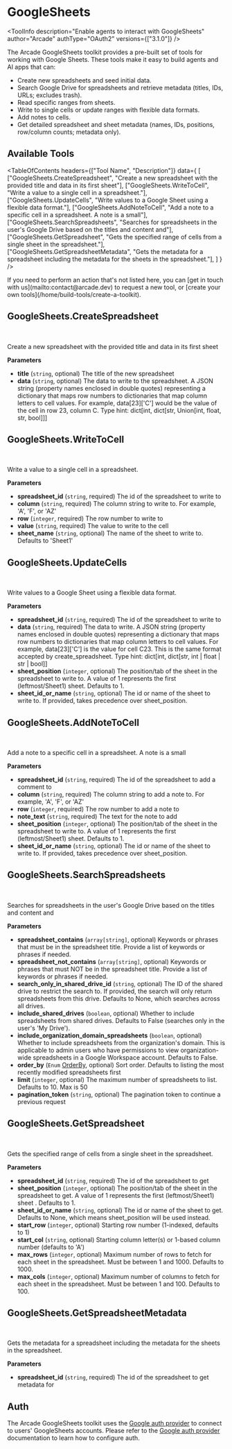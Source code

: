 # GoogleSheets


<ToolInfo
  description="Enable agents to interact with GoogleSheets"
  author="Arcade"
  authType="OAuth2"
  versions={["3.1.0"]}
/>

<Badges repo="arcadeai/arcade_google_sheets" />

The Arcade GoogleSheets toolkit provides a pre-built set of tools for working with Google Sheets. These tools make it easy to build agents and AI apps that can:

- Create new spreadsheets and seed initial data.
- Search Google Drive for spreadsheets and retrieve metadata (titles, IDs, URLs; excludes trash).
- Read specific ranges from sheets.
- Write to single cells or update ranges with flexible data formats.
- Add notes to cells.
- Get detailed spreadsheet and sheet metadata (names, IDs, positions, row/column counts; metadata only).

## Available Tools

<TableOfContents
  headers={["Tool Name", "Description"]}
  data={
    [
      ["GoogleSheets.CreateSpreadsheet", "Create a new spreadsheet with the provided title and data in its first sheet"],
      ["GoogleSheets.WriteToCell", "Write a value to a single cell in a spreadsheet."],
      ["GoogleSheets.UpdateCells", "Write values to a Google Sheet using a flexible data format."],
      ["GoogleSheets.AddNoteToCell", "Add a note to a specific cell in a spreadsheet. A note is a small"],
      ["GoogleSheets.SearchSpreadsheets", "Searches for spreadsheets in the user's Google Drive based on the titles and content and"],
      ["GoogleSheets.GetSpreadsheet", "Gets the specified range of cells from a single sheet in the spreadsheet."],
      ["GoogleSheets.GetSpreadsheetMetadata", "Gets the metadata for a spreadsheet including the metadata for the sheets in the spreadsheet."],
    ]
  }
/>

<Tip>
  If you need to perform an action that's not listed here, you can [get in touch
  with us](mailto:contact@arcade.dev) to request a new tool, or [create your
  own tools](/home/build-tools/create-a-toolkit).
</Tip>

## GoogleSheets.CreateSpreadsheet

<br />
<TabbedCodeBlock
  tabs={[
    {
      label: "Call the Tool Directly",
      content: {
        Python: ["/examples/integrations/toolkits/google_sheets/create_spreadsheet_example_call_tool.py"],
        JavaScript: ["/examples/integrations/toolkits/google_sheets/create_spreadsheet_example_call_tool.js"],
      },
    },
  ]}
/>

Create a new spreadsheet with the provided title and data in its first sheet

**Parameters**

- **title** (`string`, optional) The title of the new spreadsheet
- **data** (`string`, optional) The data to write to the spreadsheet. A JSON string (property names enclosed in double quotes) representing a dictionary that maps row numbers to dictionaries that map column letters to cell values. For example, data[23]['C'] would be the value of the cell in row 23, column C. Type hint: dict[int, dict[str, Union[int, float, str, bool]]]


## GoogleSheets.WriteToCell

<br />
<TabbedCodeBlock
  tabs={[
    {
      label: "Call the Tool Directly",
      content: {
        Python: ["/examples/integrations/toolkits/google_sheets/write_to_cell_example_call_tool.py"],
        JavaScript: ["/examples/integrations/toolkits/google_sheets/write_to_cell_example_call_tool.js"],
      },
    },
  ]}
/>

Write a value to a single cell in a spreadsheet.

**Parameters**

- **spreadsheet_id** (`string`, required) The id of the spreadsheet to write to
- **column** (`string`, required) The column string to write to. For example, 'A', 'F', or 'AZ'
- **row** (`integer`, required) The row number to write to
- **value** (`string`, required) The value to write to the cell
- **sheet_name** (`string`, optional) The name of the sheet to write to. Defaults to 'Sheet1'


## GoogleSheets.UpdateCells

<br />
<TabbedCodeBlock
  tabs={[
    {
      label: "Call the Tool Directly",
      content: {
        Python: ["/examples/integrations/toolkits/google_sheets/update_cells_example_call_tool.py"],
        JavaScript: ["/examples/integrations/toolkits/google_sheets/update_cells_example_call_tool.js"],
      },
    },
  ]}
/>

Write values to a Google Sheet using a flexible data format.

**Parameters**

- **spreadsheet_id** (`string`, required) The id of the spreadsheet to write to
- **data** (`string`, required) The data to write. A JSON string (property names enclosed in double quotes) representing a dictionary that maps row numbers to dictionaries that map column letters to cell values. For example, data[23]['C'] is the value for cell C23. This is the same format accepted by create_spreadsheet. Type hint: dict[int, dict[str, int | float | str | bool]]
- **sheet_position** (`integer`, optional) The position/tab of the sheet in the spreadsheet to write to. A value of 1 represents the first (leftmost/Sheet1) sheet. Defaults to 1.
- **sheet_id_or_name** (`string`, optional) The id or name of the sheet to write to. If provided, takes precedence over sheet_position.


## GoogleSheets.AddNoteToCell

<br />
<TabbedCodeBlock
  tabs={[
    {
      label: "Call the Tool Directly",
      content: {
        Python: ["/examples/integrations/toolkits/google_sheets/add_note_to_cell_example_call_tool.py"],
        JavaScript: ["/examples/integrations/toolkits/google_sheets/add_note_to_cell_example_call_tool.js"],
      },
    },
  ]}
/>

Add a note to a specific cell in a spreadsheet. A note is a small

**Parameters**

- **spreadsheet_id** (`string`, required) The id of the spreadsheet to add a comment to
- **column** (`string`, required) The column string to add a note to. For example, 'A', 'F', or 'AZ'
- **row** (`integer`, required) The row number to add a note to
- **note_text** (`string`, required) The text for the note to add
- **sheet_position** (`integer`, optional) The position/tab of the sheet in the spreadsheet to write to. A value of 1 represents the first (leftmost/Sheet1) sheet. Defaults to 1.
- **sheet_id_or_name** (`string`, optional) The id or name of the sheet to write to. If provided, takes precedence over sheet_position.


## GoogleSheets.SearchSpreadsheets

<br />
<TabbedCodeBlock
  tabs={[
    {
      label: "Call the Tool Directly",
      content: {
        Python: ["/examples/integrations/toolkits/google_sheets/search_spreadsheets_example_call_tool.py"],
        JavaScript: ["/examples/integrations/toolkits/google_sheets/search_spreadsheets_example_call_tool.js"],
      },
    },
  ]}
/>

Searches for spreadsheets in the user's Google Drive based on the titles and content and

**Parameters**

- **spreadsheet_contains** (`array[string]`, optional) Keywords or phrases that must be in the spreadsheet title. Provide a list of keywords or phrases if needed.
- **spreadsheet_not_contains** (`array[string]`, optional) Keywords or phrases that must NOT be in the spreadsheet title. Provide a list of keywords or phrases if needed.
- **search_only_in_shared_drive_id** (`string`, optional) The ID of the shared drive to restrict the search to. If provided, the search will only return spreadsheets from this drive. Defaults to None, which searches across all drives.
- **include_shared_drives** (`boolean`, optional) Whether to include spreadsheets from shared drives. Defaults to False (searches only in the user's 'My Drive').
- **include_organization_domain_spreadsheets** (`boolean`, optional) Whether to include spreadsheets from the organization's domain. This is applicable to admin users who have permissions to view organization-wide spreadsheets in a Google Workspace account. Defaults to False.
- **order_by** (`Enum` [OrderBy](/toolkits/productivity/googlesheets/reference#OrderBy), optional) Sort order. Defaults to listing the most recently modified spreadsheets first
- **limit** (`integer`, optional) The maximum number of spreadsheets to list. Defaults to 10. Max is 50
- **pagination_token** (`string`, optional) The pagination token to continue a previous request


## GoogleSheets.GetSpreadsheet

<br />
<TabbedCodeBlock
  tabs={[
    {
      label: "Call the Tool Directly",
      content: {
        Python: ["/examples/integrations/toolkits/google_sheets/get_spreadsheet_example_call_tool.py"],
        JavaScript: ["/examples/integrations/toolkits/google_sheets/get_spreadsheet_example_call_tool.js"],
      },
    },
  ]}
/>

Gets the specified range of cells from a single sheet in the spreadsheet.

**Parameters**

- **spreadsheet_id** (`string`, required) The id of the spreadsheet to get
- **sheet_position** (`integer`, optional) The position/tab of the sheet in the spreadsheet to get. A value of 1 represents the first (leftmost/Sheet1) sheet . Defaults to 1.
- **sheet_id_or_name** (`string`, optional) The id or name of the sheet to get. Defaults to None, which means sheet_position will be used instead.
- **start_row** (`integer`, optional) Starting row number (1-indexed, defaults to 1)
- **start_col** (`string`, optional) Starting column letter(s) or 1-based column number (defaults to 'A')
- **max_rows** (`integer`, optional) Maximum number of rows to fetch for each sheet in the spreadsheet. Must be between 1 and 1000. Defaults to 1000.
- **max_cols** (`integer`, optional) Maximum number of columns to fetch for each sheet in the spreadsheet. Must be between 1 and 100. Defaults to 100.


## GoogleSheets.GetSpreadsheetMetadata

<br />
<TabbedCodeBlock
  tabs={[
    {
      label: "Call the Tool Directly",
      content: {
        Python: ["/examples/integrations/toolkits/google_sheets/get_spreadsheet_metadata_example_call_tool.py"],
        JavaScript: ["/examples/integrations/toolkits/google_sheets/get_spreadsheet_metadata_example_call_tool.js"],
      },
    },
  ]}
/>

Gets the metadata for a spreadsheet including the metadata for the sheets in the spreadsheet.

**Parameters**

- **spreadsheet_id** (`string`, required) The id of the spreadsheet to get metadata for




## Auth

The Arcade GoogleSheets toolkit uses the [Google auth provider](/home/auth-providers/google) to connect to users' GoogleSheets accounts. Please refer to the [Google auth provider](/home/auth-providers/google) documentation to learn how to configure auth.

<ToolFooter pipPackageName="arcade_google_sheets" />

